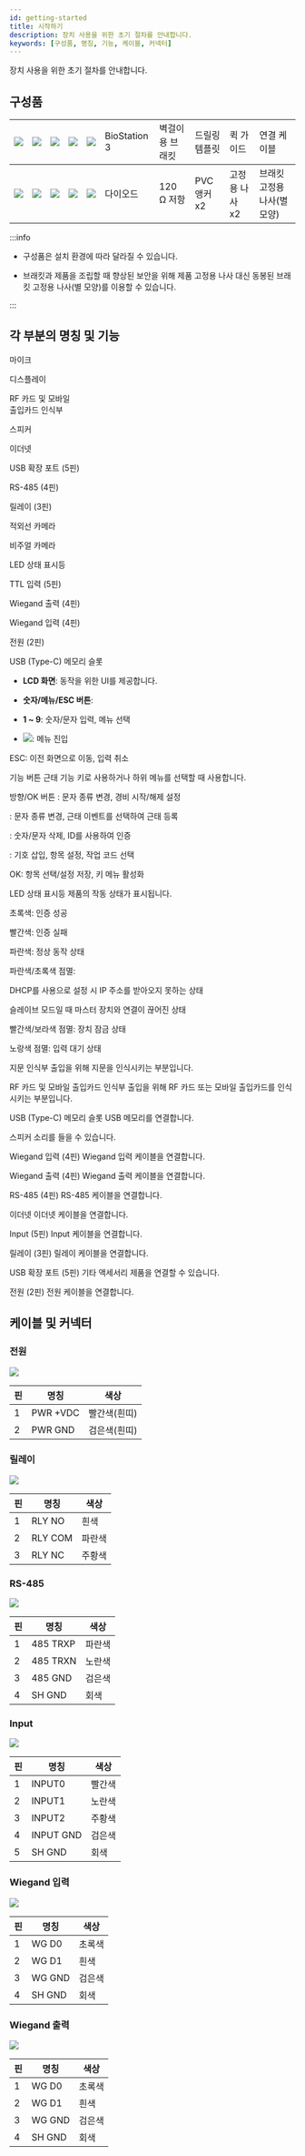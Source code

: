 ```yaml
---
id: getting-started
title: 시작하기
description: 장치 사용을 위한 초기 절차를 안내합니다.
keywords: [구성품, 명칭, 기능, 케이블, 커넥터]
---
```


장치 사용을 위한 초기 절차를 안내합니다.

## 구성품

<Table className='component'>
<Tbody>
<Row className='center white'>

<Td><Image src='/img/device/component-device-bs3.svg' className='none' alone /></Td>

<Td><Image src='/img/device/component-wall-bracket-bs3.svg' className='none' alone /></Td>

<Td><Image src='/img/device/component-drilling-template-bs3.svg' className='none' alone /></Td>

<Td><Image src='/img/device/component-quick-guide.svg' alone /></Td>

<Td><Image src='/img/device/component-connection-cables-bs3.svg' className='none' alone /></Td>

</Row>
<Row className='center'>

<Td>BioStation 3</Td>

<Td>벽걸이용 브래킷</Td>

<Td>드릴링 템플릿</Td>

<Td>퀵 가이드</Td>

<Td>연결 케이블</Td>

</Row>
</Tbody>

<Tbody>
<Row className='center white'>

<Td><Image src='/img/device/component-diode1.svg' className='none' alone /></Td>

<Td><Image src='/img/device/component-resistor.svg' className='none' alone /></Td>

<Td><Image src='/img/device/component-pvc-anchors2.svg' className='none' alone /></Td>

<Td><Image src='/img/device/component-fixing-screws2.svg' className='none' alone /></Td>

<Td><Image src='/img/device/component-bracket-fixing-screw.svg' className='none' alone /></Td>

</Row>
<Row className='center'>

<Td>다이오드</Td>

<Td>120 Ω 저항</Td>

<Td>PVC 앵커 x2</Td>

<Td>고정용 나사 x2</Td>

<Td>브래킷 고정용 나사(별 모양)</Td>

</Row>
</Tbody>
</Table>

:::info

* 구성품은 설치 환경에 따라 달라질 수 있습니다.

* 브래킷과 제품을 조립할 때 향상된 보안을 위해 제품 고정용 나사 대신 동봉된 브래킷 고정용 나사(별 모양)를 이용할 수 있습니다.

:::

## 각 부분의 명칭 및 기능

<Productpart src='/img/device/name-function-each-part-bs3.svg' maxHeight={570} maxWidth={570}>
<Callout width={160} position='left'>

<Item top={33}>마이크</Item>

<Item top={136}>디스플레이</Item>

<Item top={236}>RF 카드 및 모바일<br/>출입카드 인식부</Item>

<Item top={347}>스피커</Item>

<Item top={396}>이더넷</Item>

<Item top={428}>USB 확장 포트 (5핀)</Item>

<Item top={468}>RS-485 (4핀)</Item>

<Item top={491}>릴레이 (3핀)</Item>

</Callout>
<Callout width={160} position='right'>

<Item top={10}>적외선 카메라</Item>

<Item top={47}>비주얼 카메라</Item>

<Item top={248}>LED 상태 표시등</Item>

<Item top={411}>TTL 입력 (5핀)</Item>

<Item top={434}>Wiegand 출력 (4핀)</Item>

<Item top={454}>Wiegand 입력 (4핀)</Item>

<Item top={477}>전원 (2핀)</Item>

<Item top={539}>USB (Type-C) 메모리 슬롯</Item>

</Callout>
</Productpart>

* **LCD 화면**: 동작을 위한 UI를 제공합니다.

* **숫자/메뉴/ESC 버튼**: 

* **1 ~ 9**: 숫자/문자 입력, 메뉴 선택

* <Image src='/img/common/' ico alone />: 메뉴 진입

ESC: 이전 화면으로 이동, 입력 취소

기능 버튼	근태 기능 키로 사용하거나 하위 메뉴를 선택할 때 사용합니다.

방향/OK 버튼	 : 문자 종류 변경, 경비 시작/해제 설정

 : 문자 종류 변경, 근태 이벤트를 선택하여 근태 등록

 : 숫자/문자 삭제, ID를 사용하여 인증

 : 기호 삽입, 항목 설정, 작업 코드 선택

OK: 항목 선택/설정 저장, 키 메뉴 활성화

LED 상태 표시등	제품의 작동 상태가 표시됩니다.

초록색: 인증 성공

빨간색: 인증 실패

파란색: 정상 동작 상태

파란색/초록색 점멸:

DHCP를 사용으로 설정 시 IP 주소를 받아오지 못하는 상태

슬레이브 모드일 때 마스터 장치와 연결이 끊어진 상태

빨간색/보라색 점멸: 장치 잠금 상태

노랑색 점멸: 입력 대기 상태

지문 인식부	출입을 위해 지문을 인식시키는 부분입니다.

RF 카드 및 모바일 출입카드 인식부	출입을 위해 RF 카드 또는 모바일 출입카드를 인식시키는 부분입니다.

USB (Type-C) 메모리 슬롯	USB 메모리를 연결합니다.

스피커	소리를 들을 수 있습니다.

Wiegand 입력 (4핀)	Wiegand 입력 케이블을 연결합니다.

Wiegand 출력 (4핀)	Wiegand 출력 케이블을 연결합니다.

RS-485 (4핀)	RS-485 케이블을 연결합니다.

이더넷	이더넷 케이블을 연결합니다.

Input (5핀)	Input 케이블을 연결합니다.

릴레이 (3핀)	릴레이 케이블을 연결합니다.

USB 확장 포트 (5핀)	기타 액세서리 제품을 연결할 수 있습니다.

전원 (2핀)	전원 케이블을 연결합니다.

## 케이블 및 커넥터

### 전원

<Image src='/img/device/cable-power-bs3.svg' className='none' alone />

<div className='overflow-x col3--10-20-70'>

| 핀 | 명칭 | 색상 |
| -- | -- | -- |
| 1 | PWR +VDC | 빨간색(흰띠) |
| 2 | PWR GND | 검은색(흰띠) |

</div>

### 릴레이

<Image src='/img/device/cable-relay-bs3.svg' className='none' alone />

<div className='overflow-x col3--10-20-70'>

| 핀 | 명칭 | 색상 |
| -- | -- | -- |
| 1 | RLY NO | 흰색 |
| 2 | RLY COM | 파란색 |
| 3 | RLY NC | 주황색 |

</div>

### RS-485

<Image src='/img/device/cable-rs485-bs3.svg' className='none' alone />

<div className='overflow-x col3--10-20-70'>

| 핀 | 명칭 | 색상 |
| -- | -- | -- |
| 1 | 485 TRXP | 파란색 |
| 2 | 485 TRXN | 노란색 |
| 3 | 485 GND | 검은색 |
| 4 | SH GND | 회색 |

</div>

### Input

<Image src='/img/device/cable-ttl-bs3.svg' className='none' alone />

<div className='overflow-x col3--10-20-70'>

| 핀 | 명칭 | 색상 |
| -- | -- | -- |
| 1 | INPUT0 | 빨간색 |
| 2 | INPUT1 | 노란색 |
| 3 | INPUT2 | 주황색 |
| 4 | INPUT GND | 검은색 |
| 5 | SH GND | 회색 |

</div>

### Wiegand 입력

<Image src='/img/device/cable-wiegand-bs3.svg' className='none' alone />

<div className='overflow-x col3--10-20-70'>

| 핀 | 명칭 | 색상 |
| -- | -- | -- |
| 1 | WG D0 | 초록색 |
| 2 | WG D1 | 흰색 |
| 3 | WG GND | 검은색 |
| 4 | SH GND | 회색 |

</div>

### Wiegand 출력

<Image src='/img/device/cable-wiegand-bs3.svg' className='none' alone />

<div className='overflow-x col3--10-20-70'>

| 핀 | 명칭 | 색상 |
| -- | -- | -- |
| 1 | WG D0 | 초록색 |
| 2 | WG D1 | 흰색 |
| 3 | WG GND | 검은색 |
| 4 | SH GND | 회색 |

</div>


<DocumentA />